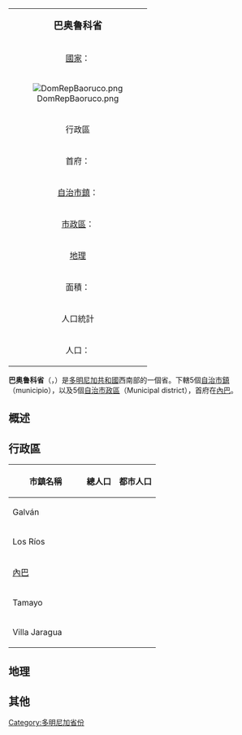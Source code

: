 {| class="infobox bordered" align=right cellpadding=4 cellspacing=0 width=275 style="clear:right; margin: 0 0 1em 1em; background: #f9f9f9; font-size: 95%;"
|-
|colspan=2 align=center bgcolor="#BFDFFF"|<big>'''巴奥鲁科省'''</big>
|-
|[[國家|國家]]：|| [[多明尼加共和國|多明尼加共和國]]
|-
! colspan="3" | [[File:DomRepBaoruco.png|center]]
|-
!colspan=2 align=center bgcolor="#BFDFFF"|行政區
|-
|首府：||[[內巴|內巴]]
|-
|[[自治市鎮|自治市鎮]]：||5個 
|-
|[[市轄區|市政區]]：||5個
|-
!colspan=2 align=center bgcolor="#BFDFFF"|[[地理|地理]]
|-
|面積：||1282.23 km² 
|-
!colspan=2 align=center bgcolor="#BFDFFF"|人口統計
|-
|人口：||91.480人（2002年統計）
|}

'''巴奥鲁科省'''（{{lang-es|Provincia de Bahoruco}}，{{IPA-es|baoˈɾuko}}）是[[多明尼加共和國|多明尼加共和國]]西南部的一個省。下轄5個[[自治市鎮|自治市鎮]]（municipio），以及5個[[市轄區|自治市政區]]（Municipal district），首府在[[內巴|內巴]]。

==概述==

==行政區==
{| class="wikitable sortable" style="text-align:right; font-size:95%;"
!width="130px"| 市鎮名稱
! 總人口  !! 都市人口 
|-
|align="left"| Galván 
| {{nts|16405}} || {{nts|7589}} 
|-
|align="left"| Los Ríos
| {{nts|12394}} || {{nts|7048}}  
|-
|align="left"| [[內巴|內巴]]
| {{nts|68701}} || {{nts|40987}}  
|-
|align="left"| Tamayo 
| {{nts|28614}} || {{nts|12394}} 
|-
|align="left"| Villa Jaragua 
| {{nts|16016}} || {{nts|12984}}  
|}

==地理==

==其他==

[[Category:多明尼加省份|Category:多明尼加省份]]
{{多明尼加共和國各省}}